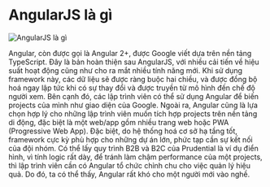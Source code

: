 # AngularJS là gì

![AngularJS là gì](/angularjs.png)

Angular, còn được gọi là Angular 2+, được Google viết dựa trên nền tảng TypeScript. Đây là bản hoàn thiện sau AngularJS, với nhiều cải tiến về hiệu suất hoạt động cũng như cho ra mắt nhiều tính năng mới. Khi sử dụng framework này, các dữ liệu sẽ được ràng buộc hai chiều, và được đồng bộ hoá ngay lập tức khi có sự thay đổi và được truyền từ mô hình đến chế độ người xem. Bên cạnh đó, các lập trình viên có thể sử dụng Angular để biến projects của mình như giao diện của Google. Ngoài ra, Angular cũng là lựa chọn hợp lý cho những lập trình viên muốn tích hợp projects trên nền tảng di động, đặc biệt là một web/app gồm nhiều trang web hoặc PWA (Progressive Web App). Đặc biệt, do hệ thống hoá cơ sở hạ tầng tốt, framework cực kỳ phù hợp cho những dự án lớn, phức tạp cần sự kết nối của đội nhóm. Có thể lấy quy trình B2B và B2C của Prudential là ví dụ điển hình, vì tính logic rất dày, để tránh làm chậm performance của một projects, thì lập trình viên cần có Angular tổ chức chỉnh chu cho việc quản lý hiệu quả. Do đó, ta có thể thấy, Angular rất khó cho một người mới vào nghề.
